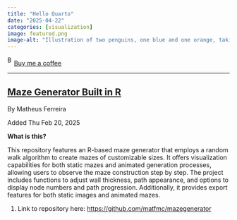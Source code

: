 ```yaml
---
title: "Hello Quarto"
date: "2025-04-22"
categories: [visualization]
image: featured.png
image-alt: "Illustration of two penguins, one blue and one orange, taking a selfie with a selfie stick. The moon in the background looks like the Quarto logo."
---
```



<link href="https://fonts.googleapis.com/css?family=Cookie" rel="stylesheet"><a class="bmc-button" target="_blank" href="https://www.buymeacoffee.com/JoscelinRocha">![Buy me a coffee](https://cdn.buymeacoffee.com/buttons/bmc-new-btn-logo.svg){alt="Buy me a coffee" width="15" height="21"}Buy me a coffee</a>

------------------------------------------------------------------------


## [Maze Generator Built in R](https://github.com/matfmc/mazegenerator)

By Matheus Ferreira

Added Thu Feb 20, 2025

**What is this?**

This repository features an R-based maze generator that employs a random walk algorithm to create mazes of customizable sizes.
It offers visualization capabilities for both static mazes and animated generation processes, allowing users to observe the maze construction step by step.
The project includes functions to adjust wall thickness, path appearance, and options to display node numbers and path progression.
Additionally, it provides export features for both static images and animated mazes.

1.  Link to repository here: <https://github.com/matfmc/mazegenerator>
